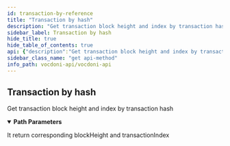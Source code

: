 ```yaml
---
id: transaction-by-reference
title: "Transaction by hash"
description: "Get transaction block height and index by transaction hash"
sidebar_label: Transaction by hash
hide_title: true
hide_table_of_contents: true
api: {"description":"Get transaction block height and index by transaction hash","operationId":"transactionByReference","tags":["Chain"],"parameters":[{"name":"hash","in":"path","description":"Transaction hash","required":true,"schema":{"type":"string","example":"75e8f822f5dd13973ac5158d600f0a2a5fea4bfefce9712ab5195bf17884cfad"}}],"responses":{"200":{"description":"It return corresponding blockHeight and transactionIndex","content":{"application/json":{"example":"{\n  \"blockHeight\":64924,\n  \"transactionIndex\":60\n}"}}}},"method":"get","path":"/chain/transactions/reference/{hash}","servers":[{"url":"https://api.vocdoni.io/version/v3"}],"security":[{"bearerAuth":[]}],"securitySchemes":{"bearerAuth":{"type":"http","scheme":"bearer"}},"info":{"version":"2.0.0","title":"Vocdoni API","license":{"name":"MIT"},"description":"**Goals and Objectives:** \nThe Vocdoni API is meant to be the entry point for external integrators to add voting capabilities to an existing  CRM, customer base and product experience. The API should act as a satellite that facilitates creating votes using  Vocdoni, without the hassle of learning a deep platform.\nThis API should allow to perform the basic primitives of the Vocdoni Protocol such as manage organizations, voting  processes and be able to vote, abstracting as much as possible the complexity and doing so, offering simple and  clear methods to perform such actions.\nLast but not least, the API should be modular and allow further expansion with other independent modules such as  payments, CSPs, SSI providers, CRM’s, etc. becoming a open voting block/”lego” for the Web2.0 & Web 3.0 world."},"postman":{"name":"Transaction by hash","description":{"content":"Get transaction block height and index by transaction hash","type":"text/plain"},"url":{"path":["chain","transactions","reference",":hash"],"host":["{{baseUrl}}"],"query":[],"variable":[{"disabled":false,"description":{"content":"(Required) Transaction hash","type":"text/plain"},"type":"any","value":"","key":"hash"}]},"header":[{"key":"Accept","value":"application/json"}],"method":"GET"}}
sidebar_class_name: "get api-method"
info_path: vocdoni-api/vocdoni-api
---
```



## Transaction by hash



Get transaction block height and index by transaction hash

<details style={{"marginBottom":"1rem"}} data-collapsed={false} open={true}><summary style={{}}><strong>Path Parameters</strong></summary><div><ul><ParamsItem className={"paramsItem"} param={{"name":"hash","in":"path","description":"Transaction hash","required":true,"schema":{"type":"string","example":"75e8f822f5dd13973ac5158d600f0a2a5fea4bfefce9712ab5195bf17884cfad"}}}></ParamsItem></ul></div></details><div><ApiTabs><TabItem label={"200"} value={"200"}><div>

It return corresponding blockHeight and transactionIndex

</div><div><MimeTabs schemaType={"response"}><TabItem label={"application/json"} value={"application/json"}><SchemaTabs><TabItem label={"Example"} value={"Example"}><ResponseSamples responseExample={"{\n  \"blockHeight\":64924,\n  \"transactionIndex\":60\n}"} language={"json"}></ResponseSamples></TabItem></SchemaTabs></TabItem></MimeTabs></div></TabItem></ApiTabs></div>
      